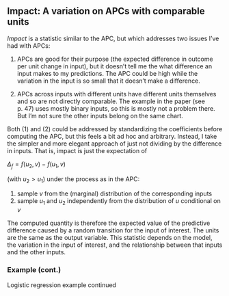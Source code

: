 ## Impact: A variation on APCs with comparable units

*Impact* is a statistic similar to the APC, but which addresses two issues I've had with APCs:

1. APCs are good for their purpose (the expected difference in outcome per unit change in input), but it doesn't tell me the what difference an input makes to my predictions. The APC could be high while the variation in the input is so small that it doesn't make a difference.

2. APCs across inputs with different units have different units themselves and so are not directly comparable. The example in the paper (see p. 47) uses mostly binary inputs, so this is mostly not a problem there. But I'm not sure the other inputs belong on the same chart.

Both (1) and (2) could be addressed by standardizing the coefficients before computing the APC, but this feels a bit ad hoc and arbitrary. Instead, I take the simpler and more elegant approach of just not dividing by the difference in inputs. That is, impact is just the expectation of

$\Delta_f = f(u_2,v) - f(u_1,v)$

(with $u_2 > u_1$) under the process as in the APC:

1. sample $v$ from the (marginal) distribution of the corresponding inputs
2. sample $u_1$ and $u_2$ independently from the distribution of $u$ conditional on $v$

The computed quantity is therefore the expected value of the predictive difference caused by a random transition for the input of interest. The units are the same as the output variable. This statistic depends on the model, the variation in the input of interest, and the relationship between that inputs and the other inputs.

### Example (cont.)

Logistic regression example continued
